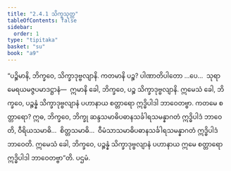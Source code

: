 ```yaml
---
title: "2.4.1 သိက္ခသုတ္တ"
tableOfContents: false
sidebar:
  order: 1
type: "tipitaka"
basket: "su"
book: "a9"
---
```



<DynamicBreadcrumb />

<Division number="83" book="a9" e="ch" v="17" p="255">

<Paragraph number="479" book="a9">
“ပဉ္စိမာနိ, ဘိက္ခဝေ, သိက္ခာဒုဗ္ဗလျာနိ. ကတမာနိ ပဉ္စ? ပါဏာတိပါတော …ပေ…  သုရာမေရယမဇ္ဇပမာဒဋ္ဌာနံ—  ဣမာနိ ခေါ, ဘိက္ခဝေ, ပဉ္စ သိက္ခာဒုဗ္ဗလျာနိ.
</Paragraph>

<Paragraph number="480" book="a9">
ဣမေသံ ခေါ, ဘိက္ခဝေ, ပဉ္စန္နံ သိက္ခာဒုဗ္ဗလျာနံ ပဟာနာယ စတ္တာရော ဣဒ္ဓိပါဒါ ဘာဝေတဗ္ဗာ. ကတမေ စတ္တာရော? ဣဓ, ဘိက္ခဝေ, ဘိက္ခု ဆန္ဒသမာဓိပဓာနသင်္ခါရသမန္နာဂတံ ဣဒ္ဓိပါဒံ ဘာဝေတိ, ဝီရိယသမာဓိ…  စိတ္တသမာဓိ…  ဝီမံသာသမာဓိပဓာနသင်္ခါရသမန္နာဂတံ ဣဒ္ဓိပါဒံ ဘာဝေတိ. ဣမေသံ ခေါ, ဘိက္ခဝေ, ပဉ္စန္နံ သိက္ခာဒုဗ္ဗလျာနံ ပဟာနာယ ဣမေ စတ္တာရော ဣဒ္ဓိပါဒါ ဘာဝေတဗ္ဗာ”တိ.

</Paragraph>
</Division>

<Paragraph number="481" type="center" book="a9">
ပဌမံ.
</Paragraph>